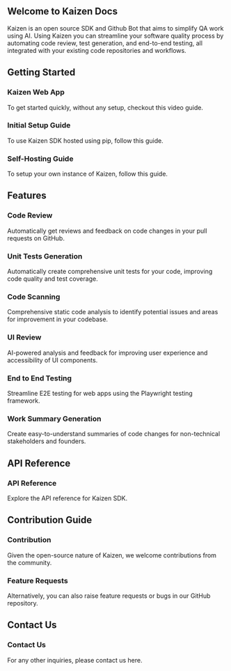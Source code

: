 
## Welcome to Kaizen Docs

Kaizen is an open source SDK and Github Bot that aims to simplify QA work using AI. Using Kaizen you can streamline your software quality process by automating code review, test generation, and end-to-end testing, all integrated with your existing code repositories and workflows. 

## Getting Started 

<div className="button-container"> 
  <Link href="/cloud_platform"> 
    <div className="button-box"> 
      <h3>Kaizen Web App</h3> 
      <p>To get started quickly, without any setup, checkout this video guide.</p> 
    </div> 
  </Link> 
  <Link href="/initial_setup_guide"> 
    <div className="button-box"> 
      <h3>Initial Setup Guide</h3> 
      <p>To use Kaizen SDK hosted using pip, follow this guide.</p> 
    </div> 
  </Link> 
  <Link href="/self_hosting_guide"> 
    <div className="button-box"> 
      <h3>Self-Hosting Guide</h3> 
      <p>To setup your own instance of Kaizen, follow this guide.</p> 
    </div> 
  </Link> 
</div> 

## Features 

<div className="button-container"> 
  <Link href="/features/code_review"> 
    <div className="button-box"> 
      <h3>Code Review</h3> 
      <p>Automatically get reviews and feedback on code changes in your pull requests on GitHub.</p> 
    </div> 
  </Link> 
  <Link href="/features/unit_test"> 
    <div className="button-box"> 
      <h3>Unit Tests Generation</h3> 
      <p>Automatically create comprehensive unit tests for your code, improving code quality and test coverage.</p> 
    </div> 
  </Link> 
  <Link href="/features/code_scan"> 
    <div className="button-box"> 
      <h3>Code Scanning</h3> 
      <p>Comprehensive static code analysis to identify potential issues and areas for improvement in your codebase.</p> 
    </div> 
  </Link> 
  <Link href="/features/ui_review"> 
    <div className="button-box"> 
      <h3>UI Review</h3> 
      <p>AI-powered analysis and feedback for improving user experience and accessibility of UI components.</p> 
    </div> 
  </Link> 
  <Link href="/features/e2e_testing"> 
    <div className="button-box"> 
      <h3>End to End Testing</h3> 
      <p>Streamline E2E testing for web apps using the Playwright testing framework.</p> 
    </div> 
  </Link> 
  <Link href="/features/work_summary"> 
    <div className="button-box"> 
      <h3>Work Summary Generation</h3> 
      <p>Create easy-to-understand summaries of code changes for non-technical stakeholders and founders.</p> 
    </div> 
  </Link> 
</div> 

## API Reference 

<div className="button-container"> 
  <Link href="/api_reference"> 
    <div className="button-box"> 
      <h3>API Reference</h3> 
      <p>Explore the API reference for Kaizen SDK.</p> 
    </div> 
  </Link> 
</div> 

## Contribution Guide 

<div className="button-container"> 
  <Link href="/contributing/overview"> 
    <div className="button-box"> 
      <h3>Contribution</h3> 
      <p>Given the open-source nature of Kaizen, we welcome contributions from the community.</p> 
    </div> 
  </Link> 
  <Link href="/feature_requests"> 
    <div className="button-box"> 
      <h3>Feature Requests</h3> 
      <p>Alternatively, you can also raise feature requests or bugs in our GitHub repository.</p> 
    </div> 
  </Link> 
</div> 

## Contact Us 

<div className="button-container"> 
  <Link href="/contact_us"> 
    <div className="button-box"> 
      <h3>Contact Us</h3> 
      <p>For any other inquiries, please contact us here.</p> 
    </div> 
  </Link> 
</div>
